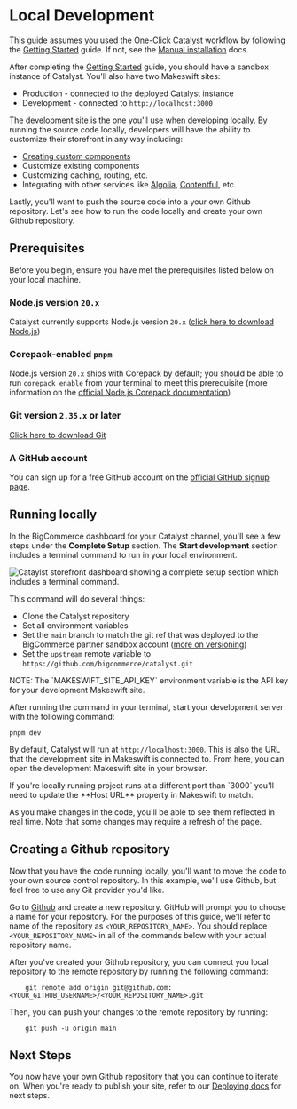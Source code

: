 # Local Development

This guide assumes you used the [One-Click Catalyst](https://www.catalyst.dev/workflows/one-click-catalyst) workflow by following the [Getting Started](https://www.catalyst.dev/docs/getting-started) guide. If not, see the [Manual installation](https://www.catalyst.dev/installation) docs.

After completing the [Getting Started](https://www.catalyst.dev/docs/getting-started) guide, you should have a sandbox instance of Catalyst. You'll also have two Makeswift sites:

- Production - connected to the deployed Catalyst instance
- Development - connected to `http://localhost:3000`

The development site is the one you'll use when developing locally. By running the source code locally, developers will have the ability to customize their storefront in any way including:

- [Creating custom components](https://www.catalyst.dev/guides/custom-components)
- Customize existing components
- Customizing caching, routing, etc.
- Integrating with other services like [Algolia](https://www.algolia.com/), [Contentful](https://www.contentful.com/), etc.

Lastly, you'll want to push the source code into a your own Github repository. Let's see how to run the code locally and create your own Github repository.

## Prerequisites

Before you begin, ensure you have met the prerequisites listed below on your local machine.

### Node.js version `20.x`

Catalyst currently supports Node.js version `20.x` ([click here to download Node.js](https://nodejs.org/en/download/package-manager))

### Corepack-enabled `pnpm`

Node.js version `20.x` ships with Corepack by default; you should be able to run `corepack enable` from your terminal to meet this prerequisite (more information on the [official Node.js Corepack documentation](https://nodejs.org/docs/latest-v20.x/api/corepack.html))

### Git version `2.35.x` or later

[Click here to download Git](https://git-scm.com/book/en/v2/Getting-Started-Installing-Git)

### A GitHub account

You can sign up for a free GitHub account on the [official GitHub signup page](https://github.com/join).

## Running locally

In the BigCommerce dashboard for your Catalyst channel, you'll see a few steps under the **Complete Setup** section. The **Start development** section includes a terminal command to run in your local environment.

![Cataylst storefront dashboard showing a complete setup section which includes a terminal command.](https://storage.googleapis.com/bigcommerce-production-dev-center/images/catalyst/local-development/start-development.jpeg)

This command will do several things:

- Clone the Catalyst repository
- Set all environment variables
- Set the `main` branch to match the git ref that was deployed to the BigCommerce partner sandbox account ([more on versioning](https://www.catalyst.dev/docs/versioning))
- Set the `upstream` remote variable to `https://github.com/bigcommerce/catalyst.git`

<Callout type="info" emoji="ℹ️">
  NOTE: The `MAKESWIFT_SITE_API_KEY` environment variable is the API key for
  your development Makeswift site.
</Callout>

After running the command in your terminal, start your development server with the following command:

```shell copy
pnpm dev
```

By default, Catalyst will run at `http://localhost:3000`. This is also the URL that the development site in Makeswift is connected to. From here, you can open the development Makeswift site in your browser.

<Callout type="warning">
  If you're locally running project runs at a different port than `3000` you'll
  need to update the **Host URL** property in Makeswift to match.
</Callout>

As you make changes in the code, you'll be able to see them reflected in real time. Note that some changes may require a refresh of the page.

## Creating a Github repository

Now that you have the code running locally, you'll want to move the code to your own source control repository. In this example, we'll use Github, but feel free to use any Git provider you'd like.

Go to [Github](https://github.com) and create a new repository. GitHub will prompt you to choose a name for your repository. For the purposes of this guide, we'll refer to name of the repository as `<YOUR_REPOSITORY_NAME>`. You should replace `<YOUR_REPOSITORY_NAME>` in all of the commands below with your actual repository name.

After you've created your Github repository, you can connect you local repository to the remote repository by running the following command:

```shell copy
    git remote add origin git@github.com:<YOUR_GITHUB_USERNAME>/<YOUR_REPOSITORY_NAME>.git
```

Then, you can push your changes to the remote repository by running:

```shell copy
    git push -u origin main
```

## Next Steps

You now have your own Github repository that you can continue to iterate on. When you're ready to publish your site, refer to our [Deploying docs](https://www.catalyst.dev/docs/deployment) for next steps.
